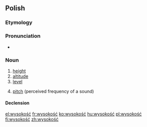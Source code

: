 ==Polish==
{{wikipedia|lang=pl|dab=Wysokość}}
===Etymology===
{{suffix|wysoki|ość|lang=pl}}

===Pronunciation===
* {{audio|Pl-wysokość.ogg|audio}}

===Noun===
{{head|pl|noun|g=f}}

# [[height]]
# [[altitude]]
# [[level]]
# {{acoustics|lang=pl}} [[pitch]] (perceived frequency of a sound)

====Declension====
{{pl-decl-noun-ść|wysokoś}}

[[el:wysokość]]
[[fr:wysokość]]
[[ko:wysokość]]
[[hu:wysokość]]
[[pl:wysokość]]
[[fi:wysokość]]
[[zh:wysokość]]